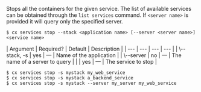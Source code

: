 Stops all the containers for the given service. The list of available  services can be obtained through the `list services` command. If `<server name>` is provided it will query only the specified server.

<Tabs >
<Tab label="Usage">

```shell
$ cx services stop --stack <application name> [--server <server name>] <service name>
```
</Tab>
    
<Tab label="arguments">
| Argument | Required? | Default | Description |
|  ---  |  ---  |  ---  |  ---  |
| \--stack, -s <application name> | yes | — | Name of the application |
| \--server <server name> | no | — | The name of a server to query |
| <service name> | yes | — | The service to stop |
</Tab>
<Tab label="examples">

```shell
$ cx services stop -s mystack my_web_service
$ cx services stop -s mystack a_backend_service
$ cx services stop -s mystack --server my_server my_web_service
```

</Tab>
</Tabs>
